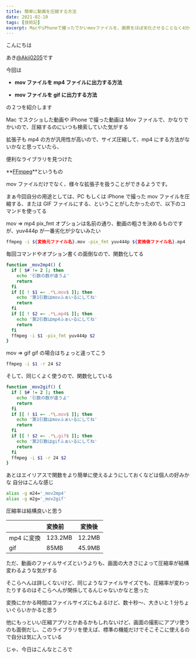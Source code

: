 ```yaml
---
title: 簡単に動画を圧縮する方法
date: 2021-02-10
tags: [技術記]
excerpt: MacやiPhoneで撮ったでかいmovファイルを、画質をほぼ劣化させることなく4分の1以下に圧縮する方法
---
```


こんにちは

あき[@Akii0205](https://twitter.com/Akii0205)です

今回は

- **mov ファイルを mp4 ファイルに出力する方法**

- **mov ファイルを gif に出力する方法**

の２つを紹介します

Mac でスクショした動画や iPhone で撮った動画は Mov ファイルで、かなりでかいので、圧縮するのにいつも検索していた気がする

拡張子も mp4 の方が汎用性が高いので、サイズ圧縮して、mp4 にする方法がないかなと思っていたら、

便利なライブラリを見つけた

**[FFmpeg](https://www.ffmpeg.org/)**というもの

mov ファイルだけでなく、様々な拡張子を扱うことができるようです。

まぁ今回自分の用途としては、PC もしくは iPhone で撮った mov ファイルを圧縮する、または GIF ファイルにする、ということがしたかったので、以下のコマンドを使ってる

mov => mp4
pix_fmt オプションは名前の通り、動画の粗さを決めるものですが、yuv444p が一番劣化が少ないみたい

```bash
ffmpeg -i ${変換元ファイル名}.mov -pix_fmt yuv444p ${変換後ファイル名}.mp4
```

毎回コマンドやオプション書くの面倒なので、関数化してる

```bash
function _mov2mp4() {
  if [ $# != 2 ]; then
    echo '引数の数が違うよ'
    return
  fi
  if [[ ! $1 =~ .*\.mov$ ]]; then
    echo '第1引数はmovふぁいるにしてね'
    return
  fi
  if [[ ! $2 =~ .*\.mp4$ ]]; then
    echo '第2引数はmp4ふぁいるにしてね'
    return
  fi
  ffmpeg -i $1 -pix_fmt yuv444p $2
}
```

mov => gif
gif の場合はちょっと違ってこう

```bash
ffmpeg -i $1 -r 24 $2
```

そして、同じくよく使うので、関数化している

```bash
function _mov2gif() {
  if [ $# != 2 ]; then
    echo '引数の数が違うよ'
    return
  fi
  if [[ ! $1 =~ .*\.mov$ ]]; then
    echo '第1引数はmovふぁいるにしてね'
    return
  fi
  if [[ ! $2 =~ .*\.gif$ ]]; then
    echo '第2引数はgifふぁいるにしてね'
    return
  fi
  ffmpeg -i $1 -r 24 $2
}
```

あとはエイリアスで関数をより簡単に使えるようにしておくなどは個人の好みかな
自分はこんな感じ

```bash
alias -g m24='_mov2mp4'
alias -g m2g='_mov2gif'
```

圧縮率は結構良いと思う

|            | 変換前  | 変換後 |
| ---------- | :------ | ------ |
| mp4 に変換 | 123.2MB | 12.2MB |
| gif        | 85MB    | 45.9MB |

ただ、動画のファイルサイズというよりも、画面の大きさによって圧縮率が結構変わるような気がする

そこらへんは詳しくないけど、同じようなファイルサイズでも、圧縮率が変わったりするのはそこらへんが関係してるんじゃないかなと思った

変換にかかる時間はファイルサイズにもよるけど、数十秒〜、大きいと 1 分ちょいぐらいかかると思う

他にもっといい圧縮アプリとかあるかもしれないけど、画面の撮影にアプリ使うのも面倒だし、このライブラリを使えば、標準の機能だけでそこそこに使えるので自分は気に入っている

じゃ、今日はこんなところで
